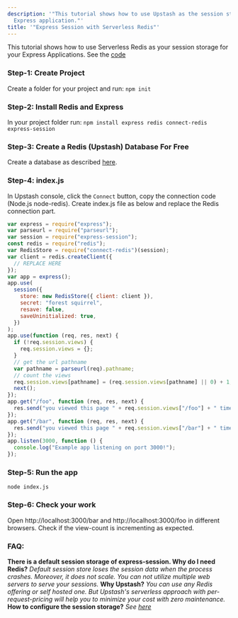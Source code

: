 ```yaml
---
description: '"This tutorial shows how to use Upstash as the session storage of your
  Express application."'
title: '"Express Session with Serverless Redis"'
---
```

This tutorial shows how to use Serverless Redis as your session storage for your
Express Applications.
See the
[code](https://github.com/upstash/examples/tree/main/examples/express-session-with-redis)
### Step-1: Create Project
Create a folder for your project and run: `npm init`
### Step-2: Install Redis and Express
In your project folder run:
`npm install express redis connect-redis express-session`
### Step-3: Create a Redis (Upstash) Database For Free
Create a database as described [here](../overall/getstarted).
### Step-4: index.js
In Upstash console, click the `Connect` button, copy the connection code
(Node.js node-redis). Create index.js file as below and replace the Redis
connection part.
```javascript
var express = require("express");
var parseurl = require("parseurl");
var session = require("express-session");
const redis = require("redis");
var RedisStore = require("connect-redis")(session);
var client = redis.createClient({
  // REPLACE HERE
});
var app = express();
app.use(
  session({
    store: new RedisStore({ client: client }),
    secret: "forest squirrel",
    resave: false,
    saveUninitialized: true,
  })
);
app.use(function (req, res, next) {
  if (!req.session.views) {
    req.session.views = {};
  }
  // get the url pathname
  var pathname = parseurl(req).pathname;
  // count the views
  req.session.views[pathname] = (req.session.views[pathname] || 0) + 1;
  next();
});
app.get("/foo", function (req, res, next) {
  res.send("you viewed this page " + req.session.views["/foo"] + " times");
});
app.get("/bar", function (req, res, next) {
  res.send("you viewed this page " + req.session.views["/bar"] + " times");
});
app.listen(3000, function () {
  console.log("Example app listening on port 3000!");
});
```
### Step-5: Run the app
`node index.js`
### Step-6: Check your work
Open http://localhost:3000/bar and http://localhost:3000/foo in different
browsers. Check if the view-count is incrementing as expected.
### FAQ:
**There is a default session storage of express-session. Why do I need Redis?**
_Default session store loses the session data when the process crashes.
Moreover, it does not scale. You can not utilize multiple web servers to serve
your sessions._
**Why Upstash?**
_You can use any Redis offering or self hosted one. But Upstash's serverless
approach with per-request-pricing will help you to minimize your cost with zero
maintenance._
**How to configure the session storage?**
_See [here](https://github.com/expressjs/session#readme)_